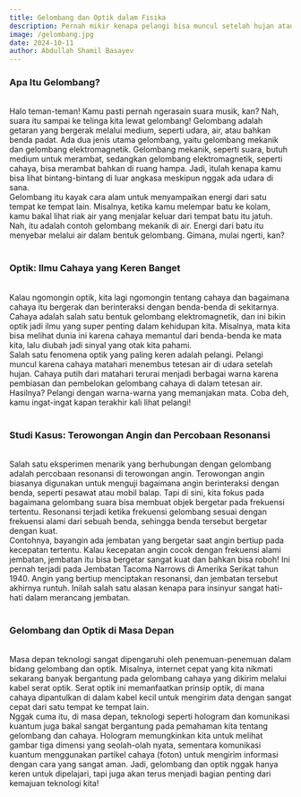 ```yaml
---
title: Gelombang dan Optik dalam Fisika
description: Pernah mikir kenapa pelangi bisa muncul setelah hujan atau suara kita bisa sampai ke telinga orang lain? Yuk, kita bahas tentang gelombang dan optik, biar tahu jawabannya!
image: /gelombang.jpg
date: 2024-10-11
author: Abdullah Shamil Basayev
---
```


<h3 class="text-center text-3xl font-bold">Apa Itu Gelombang?</h3>
<br />
Halo teman-teman! Kamu pasti pernah ngerasain suara musik, kan? Nah, suara itu
sampai ke telinga kita lewat gelombang! Gelombang adalah getaran yang bergerak
melalui medium, seperti udara, air, atau bahkan benda padat. Ada dua jenis utama
gelombang, yaitu gelombang mekanik dan gelombang elektromagnetik. Gelombang
mekanik, seperti suara, butuh medium untuk merambat, sedangkan gelombang
elektromagnetik, seperti cahaya, bisa merambat bahkan di ruang hampa. Jadi,
itulah kenapa kamu bisa lihat bintang-bintang di luar angkasa meskipun nggak ada
udara di sana.
<br />
Gelombang itu kayak cara alam untuk menyampaikan energi dari satu tempat ke
tempat lain. Misalnya, ketika kamu melempar batu ke kolam, kamu bakal lihat riak
air yang menjalar keluar dari tempat batu itu jatuh. Nah, itu adalah contoh
gelombang mekanik di air. Energi dari batu itu menyebar melalui air dalam bentuk
gelombang. Gimana, mulai ngerti, kan?
<br />
<br />
<h3 class="text-center text-3xl font-bold">Optik: Ilmu Cahaya yang Keren Banget</h3>
<br />
Kalau ngomongin optik, kita lagi ngomongin tentang cahaya dan bagaimana cahaya
itu bergerak dan berinteraksi dengan benda-benda di sekitarnya. Cahaya adalah
salah satu bentuk gelombang elektromagnetik, dan ini bikin optik jadi ilmu yang
super penting dalam kehidupan kita. Misalnya, mata kita bisa melihat dunia ini
karena cahaya memantul dari benda-benda ke mata kita, lalu diubah jadi sinyal
yang otak kita pahami.
<br />
Salah satu fenomena optik yang paling keren adalah pelangi. Pelangi muncul
karena cahaya matahari menembus tetesan air di udara setelah hujan. Cahaya putih
dari matahari terurai menjadi berbagai warna karena pembiasan dan pembelokan
gelombang cahaya di dalam tetesan air. Hasilnya? Pelangi dengan warna-warna yang
memanjakan mata. Coba deh, kamu ingat-ingat kapan terakhir kali lihat pelangi!
<br />
<br />
<h3 class="text-center text-3xl font-bold">Studi Kasus: Terowongan Angin dan Percobaan Resonansi</h3>
<br />
Salah satu eksperimen menarik yang berhubungan dengan gelombang adalah percobaan
resonansi di terowongan angin. Terowongan angin biasanya digunakan untuk menguji
bagaimana angin berinteraksi dengan benda, seperti pesawat atau mobil balap.
Tapi di sini, kita fokus pada bagaimana gelombang suara bisa membuat objek
bergetar pada frekuensi tertentu. Resonansi terjadi ketika frekuensi gelombang
sesuai dengan frekuensi alami dari sebuah benda, sehingga benda tersebut
bergetar dengan kuat.
<br />
Contohnya, bayangin ada jembatan yang bergetar saat angin bertiup pada kecepatan
tertentu. Kalau kecepatan angin cocok dengan frekuensi alami jembatan, jembatan
itu bisa bergetar sangat kuat dan bahkan bisa roboh! Ini pernah terjadi pada
Jembatan Tacoma Narrows di Amerika Serikat tahun 1940. Angin yang bertiup
menciptakan resonansi, dan jembatan tersebut akhirnya runtuh. Inilah salah satu
alasan kenapa para insinyur sangat hati-hati dalam merancang jembatan.
<br />
<br />
<h3 class="text-center text-3xl font-bold">Gelombang dan Optik di Masa Depan</h3>
<br />
Masa depan teknologi sangat dipengaruhi oleh penemuan-penemuan dalam bidang
gelombang dan optik. Misalnya, internet cepat yang kita nikmati sekarang banyak
bergantung pada gelombang cahaya yang dikirim melalui kabel serat optik. Serat
optik ini memanfaatkan prinsip optik, di mana cahaya dipantulkan di dalam kabel
kecil untuk mengirim data dengan sangat cepat dari satu tempat ke tempat lain.
<br />
Nggak cuma itu, di masa depan, teknologi seperti hologram dan komunikasi kuantum
juga bakal sangat bergantung pada pemahaman kita tentang gelombang dan cahaya.
Hologram memungkinkan kita untuk melihat gambar tiga dimensi yang seolah-olah
nyata, sementara komunikasi kuantum menggunakan partikel cahaya (foton) untuk
mengirim informasi dengan cara yang sangat aman. Jadi, gelombang dan optik nggak
hanya keren untuk dipelajari, tapi juga akan terus menjadi bagian penting dari
kemajuan teknologi kita!